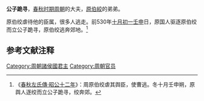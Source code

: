 {{模板:Infobox 先秦人物
|名称= 公子跪寻
|姓=[[姬姓|姬]]
|氏=原
|名=跪寻
|字=
|别名=
|别字=
|谥号=
|时代=春秋
|国家=[[周朝|周]] 
|身份=原国国君
|出生=
|逝世=
|父=
}}
'''公子跪寻'''，[[春秋时期|春秋时期]][[周朝|周朝]]的大夫，[[原伯絞|原伯絞]]的弟弟。

原伯绞虐待他的臣属，很多人逃走。前530年[[十月初一|十月初一]][[壬申|壬申]]日，原国人驱逐原伯绞而立公子跪寻，原伯绞逃奔郊地。<ref>《[[s:春秋左氏傳/昭公|春秋左氏傳·昭公十二年]]》：周原伯绞虐其舆臣，使曹逃。冬十月壬申朔，原舆人逐绞而立公子跪寻，绞奔郊。</ref>
==参考文献注释==
{{Reflist}}

[[Category:周朝諸侯國君主|Category:周朝諸侯國君主]]
[[Category:周朝官员|Category:周朝官员]]